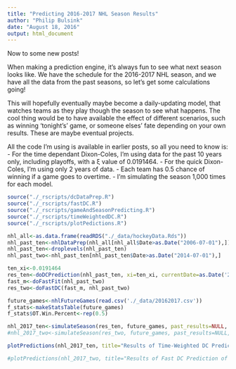 ```yaml
---
title: "Predicting 2016-2017 NHL Season Results"
author: "Philip Bulsink"
date: "August 18, 2016"
output: html_document
---
```


Now to some new posts! 

When making a prediction engine, it's always fun to see what next season looks like. We have the schedule for the 2016-2017 NHL season, and we have all the data from the past seasons, so let's get some calculations going! 

<!--more-->

This will hopefully eventually maybe become a daily-updating model, that watches teams as they play though the season to see what happens. The cool thing would be to have available the effect of different scenarios, such as winning 'tonight's' game, or someone elses' fate depending on your own results. These are maybe eventual projects.

All the code I'm using is available in earlier posts, so all you need to know is:
- For the time dependant Dixon-Coles, I'm using data for the past 10 years only, including playoffs, with a &xi; value of 0.0191464. 
- For the quick Dixon-Coles, I'm using only 2 years of data. 
- Each team has 0.5 chance of winning if a game goes to overtime.
- I'm simulating the season 1,000 times for each model. 

```r
source("./_rscripts/dcDataPrep.R")
source("./_rscripts/fastDC.R")
source("./_rscripts/gameAndSeasonPredicting.R")
source("./_rscripts/timeWeightedDC.R")
source("./_rscripts/plotPedictions.R")

nhl_all<-as.data.frame(readRDS("./_data/hockeyData.Rds"))
nhl_past_ten<-nhlDataPrep(nhl_all[nhl_all$Date>as.Date("2006-07-01"),])
nhl_past_ten<-droplevels(nhl_past_ten)
nhl_past_two<-nhl_past_ten[nhl_past_ten$Date>as.Date("2014-07-01"),]
```

```r
ten_xi<-0.0191464
res_ten<-doDCPrediction(nhl_past_ten, xi=ten_xi, currentDate=as.Date('2016-10-12'))
fast_m<-doFastFit(nhl_past_two)
res_two<-doFastDC(fast_m, nhl_past_two)
```

```r
future_games<-nhlFutureGames(read.csv('./_data/20162017.csv'))
f_stats<-makeStatsTable(future_games)
f_stats$OT.Win.Percent<-rep(0.5)

nhl_2017_ten<-simulateSeason(res_ten, future_games, past_results=NULL, f_stats, n=1000)
#nhl_2017_two<-simulateSeason(res_two, future_games, past_results=NULL, f_stats, n=1000)

```

```r
plotPredictions(nhl_2017_ten, title="Results of Time-Weighted DC Prediction of 2016-2017", n_sims=1000)
```

```r
#plotPredictions(nhl_2017_two, title="Results of Fast DC Prediction of 2016-2017", n_sims=1000)
```
